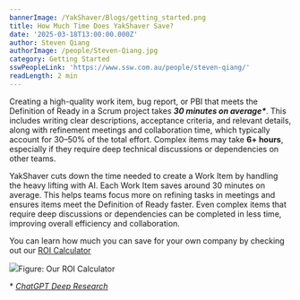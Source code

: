 ```yaml
---
bannerImage: /YakShaver/Blogs/getting_started.png
title: How Much Time Does YakShaver Save?
date: '2025-03-18T13:00:00.000Z'
author: Steven Qiang
authorImage: /people/Steven-Qiang.jpg
category: Getting Started
sswPeopleLink: 'https://www.ssw.com.au/people/steven-qiang/'
readLength: 2 min
---
```


Creating a high-quality work item, bug report, or PBI that meets the Definition of Ready in a Scrum project takes ***30 minutes on average\****. This includes writing clear descriptions, acceptance criteria, and relevant details, along with refinement meetings and collaboration time, which typically account for 30–50% of the total effort. Complex items may take **6+ hours**, especially if they require deep technical discussions or dependencies on other teams.

YakShaver cuts down the time needed to create a Work Item by handling the heavy lifting with AI. Each Work Item saves around 30 minutes on average. This helps teams focus more on refining tasks in meetings and ensures items meet the Definition of Ready faster. Even complex items that require deep discussions or dependencies can be completed in less time, improving overall efficiency and collaboration.

You can learn how much you can save for your own company by checking out our [ROI Calculator](https://yakshaver.ai)

![](/YakShaver/Blogs/ROI.png)Figure: Our ROI Calculator

\* *[ChatGPT Deep Research](https://chatgpt.com/share/67d8bdb0-0f60-800d-af20-baba64a9a2eb?)*
